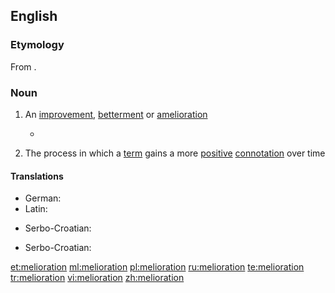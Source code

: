 ==English==
===Etymology===
From {{etyl|la|en}} {{term/t|la|meliōrātiō}}.

===Noun===
{{en-noun|~}}

# {{context|archaic|lang=en}} An [[improvement]], [[betterment]] or [[amelioration]]
#*{{quote-book|year=1860|author=True Worthy Hoit|title=The Right of American Slavery|chapter=|edition=|url=http://www.gutenberg.org/etext/25277
|passage=It would seem that the rise and progress of this Republic; the spread of our ocean commerce; the building of a thousand cities; the rush of the world to our shores; the peopling of our boundless plains; the rapid birth of new States into our Union; the triumph of our arms; our repeated accessions of territory; our maritime and commercial superiority; our foreign discoveries; our inventions in mechanism; our discoveries in science; the use of steam, and electricity; our statesmanship, and foreign diplomacy; a thousand miraculous incidents of individual enterprise and success; the discovery of gold, of silver, and iron; our internal improvements and '''meliorations'''; our national ''prestige''; and finally, our greatness and glory as a nation,--ought to suffice for any reasonable conception of the marvellous, as they outstrip the more ignoble creations of fancy, and absolutely invade the former domain of fiction and romance. }}
# {{context|linguistics|lang=en}} The process in which a [[term]] gains a more [[positive]] [[connotation]] over time

====Translations====
{{trans-top|improvement}}
* German: {{t+|de|Melioration|f}}
* Latin: {{t-|la|meliōrātiō|f}}
{{trans-mid}}
* Serbo-Croatian: {{t-|sh|melioracija|f|sc=Latn}}
{{trans-bottom}}

{{trans-top|process in which a term gains a more positive connotation over time}}
* Serbo-Croatian: {{t-|sh|melioracija|f|sc=Latn}}
{{trans-mid}}
{{trans-bottom}}

[[et:melioration]]
[[ml:melioration]]
[[pl:melioration]]
[[ru:melioration]]
[[te:melioration]]
[[tr:melioration]]
[[vi:melioration]]
[[zh:melioration]]